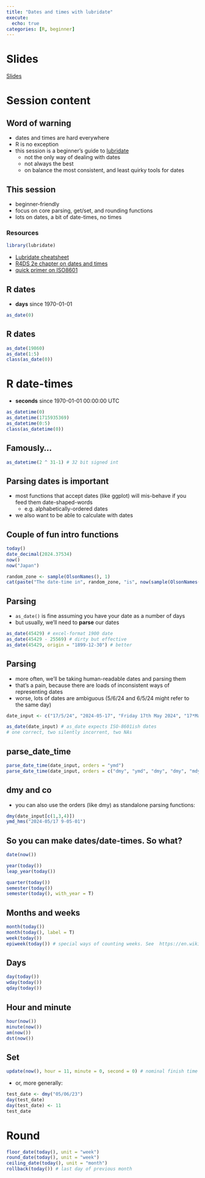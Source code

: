 ---
title: "Dates and times with lubridate"
execute: 
  echo: true
categories: [R, beginner]
---

# Slides

[Slides](Dates and Times with Lubridate.pdf)

# Session content

## Word of warning

-   dates and times are hard everywhere
-   R is no exception
-   this session is a beginner's guide to [lubridate](https://cran.r-project.org/web/packages/lubridate/index.html)
    -   not the only way of dealing with dates
    -   not always the best
    -   on balance the most consistent, and least quirky tools for dates

## This session

-   beginner-friendly
-   focus on core parsing, get/set, and rounding functions
-   lots on dates, a bit of date-times, no times



### Resources

```{r}

library(lubridate)
```

-   [Lubridate cheatsheet](https://rstudio.github.io/cheatsheets/html/lubridate.html)
-   [R4DS 2e chapter on dates and times](https://r4ds.hadley.nz/datetimes)
-   [quick primer on ISO8601](https://en.wikipedia.org/wiki/ISO_8601)

## R dates

-   **days** since 1970-01-01



```{r}
as_date(0)
```

## R dates

```{r}
as_date(19860)
as_date(1:5)
class(as_date(0))
```

# R date-times

-   **seconds** since 1970-01-01 00:00:00 UTC



```{r}
as_datetime(0)
as_datetime(1715935369)
as_datetime(0:5)
class(as_datetime(0))

```

## Famously...

```{r}
as_datetime(2 ^ 31-1) # 32 bit signed int
```

## Parsing dates is important

-   most functions that accept dates (like ggplot) will mis-behave if you feed them date-shaped-words
    -   e.g. alphabetically-ordered dates
-   we also want to be able to calculate with dates

## Couple of fun intro functions

```{r}
today()
date_decimal(2024.37534)
now()
now("Japan")

random_zone <- sample(OlsonNames(), 1)
cat(paste("The date-time in", random_zone, "is", now(sample(OlsonNames(), 1))))


```

## Parsing

-   `as_date()` is fine assuming you have your date as a number of days
-   but usually, we'll need to **parse** our dates



```{r}
as_date(45429) # excel-format 1900 date
as_date(45429 - 25569) # dirty but effective
as_date(45429, origin = "1899-12-30") # better
```

## Parsing

-   more often, we'll be taking human-readable dates and parsing them
-   that's a pain, because there are loads of inconsistent ways of representing dates
-   worse, lots of dates are ambiguous (5/6/24 and 6/5/24 might refer to the same day)



```{r}
date_input <- c("17/5/24", "2024-05-17", "Friday 17th May 2024", "17*May*24", "5/17/2024" )

as_date(date_input) # as_date expects ISO-8601ish dates
# one correct, two silently incorrent, two NAs

```

## parse_date_time

```{r}

parse_date_time(date_input, orders = "ymd")
parse_date_time(date_input, orders = c("dmy", "ymd", "dmy", "dmy", "mdy"))
```

## dmy and co

-   you can also use the orders (like dmy) as standalone parsing functions:



```{r}
dmy(date_input[c(1,3,4)])
ymd_hms("2024-05/17 9-05-01")
```

## So you can make dates/date-times. So what?

```{r}
date(now())

year(today())
leap_year(today())

quarter(today())
semester(today())
semester(today(), with_year = T)
```

## Months and weeks

```{r}
month(today())
month(today(), label = T)
week(today())
epiweek(today()) # special ways of counting weeks. See  https://en.wikipedia.org/wiki/ISO_week_date and https://www.cmmcp.org/mosquito-surveillance-data/pages/epi-week-calendars-2008-2024
```

## Days

```{r}
day(today())
wday(today())
qday(today())
```

## Hour and minute

```{r}
hour(now())
minute(now())
am(now())
dst(now()) 
```

## Set

```{r}

update(now(), hour = 11, minute = 0, second = 0) # nominal finish time today
```



-   or, more generally:



```{r}
test_date <- dmy("05/06/23")
day(test_date)
day(test_date) <- 11
test_date
```

# Round

```{r}
floor_date(today(), unit = "week")
round_date(today(), unit = "week")
ceiling_date(today(), unit = "month")
rollback(today()) # last day of previous month
```
